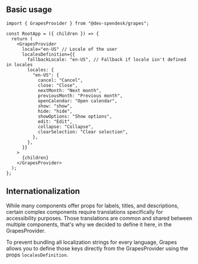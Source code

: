 ## Basic usage

```tsx
import { GrapesProvider } from "@dev-spendesk/grapes";

const RootApp = ({ children }) => {
  return (
    <GrapesProvider
      locale="en-US" // Locale of the user
      localesDefinition={{
        fallbackLocale: "en-US", // Fallback if locale isn't defined in locales
        locales: {
          "en-US": {
            cancel: "Cancel",
            close: "Close",
            nextMonth: "Next month",
            previousMonth: "Previous month",
            openCalendar: "Open calendar",
            show: "show",
            hide: "hide",
            showOptions: "Show options",
            edit: "Edit",
            collapse: "Collapse",
            clearSelection: "Clear selection",
          },
        },
      }}
    >
      {children}
    </GrapesProvider>
  );
};
```

## Internationalization

While many components offer props for labels, titles, and descriptions, certain complex components require translations specifically for accessibility purposes. Those translations are common and shared between multiple components, that's why we decided to define it here, in the GrapesProvider.

To prevent bundling all localization strings for every language, Grapes allows you to define those keys directly from the GrapesProvider using the props `localesDefinition`.
